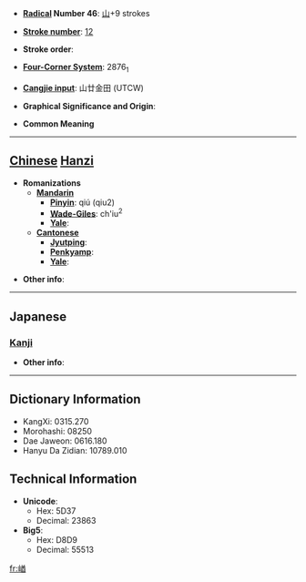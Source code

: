 * '''[[Wiktionary:Chinese radical index| Radical]] Number 46''': [[Wiktionary:Chinese radical index 山|山]]+9 strokes

* '''[[Wiktionary:Chinese total strokes index|Stroke number]]''': [[Wiktionary:Chinese total strokes index 12|12]]

* '''Stroke order''': 

* '''[[Wiktionary:Chinese four corner index|Four-Corner System]]''': 2876<sub>1</sub>

* '''[[Wiktionary:Chinese Cangjie index|Cangjie input]]''': 山廿金田 (UTCW)

* '''Graphical Significance and Origin''': 

* '''Common Meaning'''

----

== [[Chinese]] [[Hanzi]] ==

* '''Romanizations'''
** '''[[Mandarin]]'''
*** '''[[Pinyin]]''': qiú (qiu2)
*** '''[[Wade-Giles]]''': ch'iu<sup>2</sup>
*** '''[[Yale]]''': 
** '''[[Cantonese]]'''
*** '''[[Jyutping]]''':
*** '''[[Penkyamp]]''': 
*** '''[[Yale]]''': 

* '''Other info''': 

----

==Japanese==
===[[Kanji]]===
{{kanji|on readings=[[しう]] (shiu), [[じゅ]] (ju)
|kun readings=
}}

* '''Other info''':  

----

== Dictionary Information ==

* KangXi: 0315.270
* Morohashi: 08250
* Dae Jaweon: 0616.180
* Hanyu Da Zidian: 10789.010

== Technical Information ==

* '''Unicode''':
** Hex: 5D37
** Decimal: 23863
* '''Big5''':
** Hex: D8D9
** Decimal: 55513

[[fr:崷]]